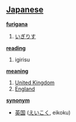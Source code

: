 == [[Japanese]] ==                                          

'''[[furigana]]'''
# [[いぎりす]]

'''[[reading]]'''
# igirisu

'''[[meaning]]'''
# [[United Kingdom]]
# [[England]]

'''[[synonym]]'''
* [[英国]] ([[えいこく]], eikoku)